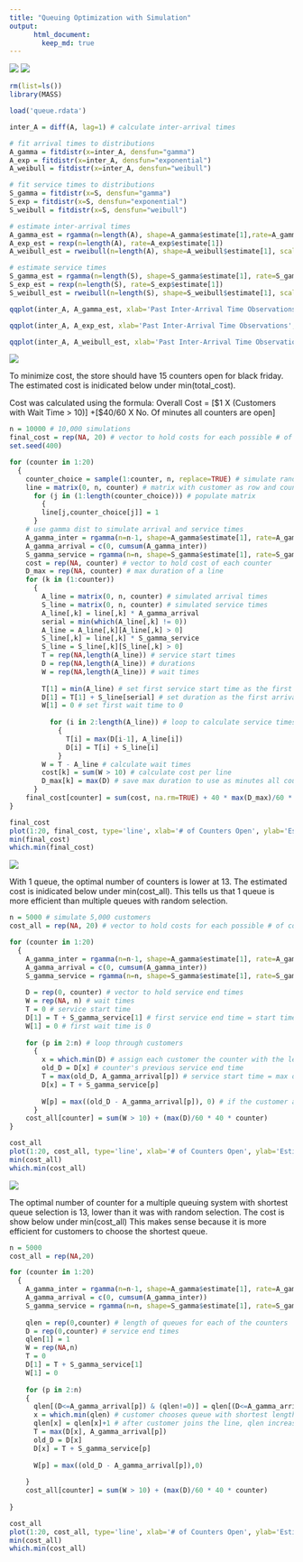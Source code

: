 ```yaml
---
title: "Queuing Optimization with Simulation"
output:  
      html_document:  
        keep_md: true 
---
```


![](proj4_header.PNG)
![](proj4_q1.PNG)
```r
rm(list=ls())
library(MASS)

load('queue.rdata')

inter_A = diff(A, lag=1) # calculate inter-arrival times

# fit arrival times to distributions
A_gamma = fitdistr(x=inter_A, densfun="gamma")
A_exp = fitdistr(x=inter_A, densfun="exponential")
A_weibull = fitdistr(x=inter_A, densfun="weibull")

# fit service times to distributions
S_gamma = fitdistr(x=S, densfun="gamma")
S_exp = fitdistr(x=S, densfun="exponential")
S_weibull = fitdistr(x=S, densfun="weibull")

# estimate inter-arrival times
A_gamma_est = rgamma(n=length(A), shape=A_gamma$estimate[1],rate=A_gamma$estimate[2])
A_exp_est = rexp(n=length(A), rate=A_exp$estimate[1])
A_weibull_est = rweibull(n=length(A), shape=A_weibull$estimate[1], scale=A_weibull$estimate[2])

# estimate service times
S_gamma_est = rgamma(n=length(S), shape=S_gamma$estimate[1], rate=S_gamma$estimate[2])
S_exp_est = rexp(n=length(S), rate=S_exp$estimate[1])
S_weibull_est = rweibull(n=length(S), shape=S_weibull$estimate[1], scale=S_weibull$estimate[2])

qqplot(inter_A, A_gamma_est, xlab='Past Inter-Arrival Time Observations', ylab='Estimated Inter-Arrival Distribution', main='qq plot for Gamma Estimate of Inter-Arrival Time')

qqplot(inter_A, A_exp_est, xlab='Past Inter-Arrival Time Observations', ylab='Estimated Inter-Arrival Distribution', main='qq plot for Exp Estimate of Inter-Arrival Time')

qqplot(inter_A, A_weibull_est, xlab='Past Inter-Arrival Time Observations', ylab='Estimated Inter-Arrival Distribution', main='qq plot for Weibull Estimate of Inter-Arrival Time')
```
  
![](proj4_q2.PNG)
  
To minimize cost, the store should have 15 counters open for black friday. The estimated cost is inidicated below under min(total_cost).
  
Cost was calculated using the formula: Overall Cost = [$1 X (Customers with Wait Time > 10)] +[$40/60 X No. Of minutes all counters are open]
```r
n = 10000 # 10,000 simulations
final_cost = rep(NA, 20) # vector to hold costs for each possible # of counters open
set.seed(400)

for (counter in 1:20) 
  {
    counter_choice = sample(1:counter, n, replace=TRUE) # simulate random selection of queue
    line = matrix(0, n, counter) # matrix with customer as row and counter as column; 1 indicates customer's counter choice
      for (j in (1:length(counter_choice))) # populate matrix
        {
        line[j,counter_choice[j]] = 1
      }
    # use gamma dist to simulate arrival and service times
    A_gamma_inter = rgamma(n=n-1, shape=A_gamma$estimate[1], rate=A_gamma$estimate[2])
    A_gamma_arrival = c(0, cumsum(A_gamma_inter))
    S_gamma_service = rgamma(n=n, shape=S_gamma$estimate[1], rate=S_gamma$estimate[2])
    cost = rep(NA, counter) # vector to hold cost of each counter
    D_max = rep(NA, counter) # max duration of a line
    for (k in (1:counter)) 
      {
        A_line = matrix(0, n, counter) # simulated arrival times
        S_line = matrix(0, n, counter) # simulated service times
        A_line[,k] = line[,k] * A_gamma_arrival
        serial = min(which(A_line[,k] != 0))
        A_line = A_line[,k][A_line[,k] > 0]
        S_line[,k] = line[,k] * S_gamma_service
        S_line = S_line[,k][S_line[,k] > 0]
        T = rep(NA,length(A_line)) # service start times
        D = rep(NA,length(A_line)) # durations
        W = rep(NA,length(A_line)) # wait times
        
        T[1] = min(A_line) # set first service start time as the first arrival time in the line
        D[1] = T[1] + S_line[serial] # set duration as the first arrival time + the first service time
        W[1] = 0 # set first wait time to 0
    
          for (i in 2:length(A_line)) # loop to calculate service times and durations
            {
              T[i] = max(D[i-1], A_line[i])
              D[i] = T[i] + S_line[i]
            }
        W = T - A_line # calculate wait times
        cost[k] = sum(W > 10) # calculate cost per line
        D_max[k] = max(D) # save max duration to use as minutes all counters are open for calculating final cost
      }
    final_cost[counter] = sum(cost, na.rm=TRUE) + 40 * max(D_max)/60 * counter
}

final_cost
plot(1:20, final_cost, type='line', xlab='# of Counters Open', ylab='Estimated Cost', main='Multiple Queues w/ Random Selection of Queue')
min(final_cost)
which.min(final_cost)
```
  
![](proj4_q3.PNG)
  
With 1 queue, the optimal number of counters is lower at 13. The estimated cost is inidicated below under min(cost_all). This tells us that 1 queue is more efficient than multiple queues with random selection.
```r
n = 5000 # simulate 5,000 customers
cost_all = rep(NA, 20) # vector to hold costs for each possible # of counters open

for (counter in 1:20) 
  {
    A_gamma_inter = rgamma(n=n-1, shape=A_gamma$estimate[1], rate=A_gamma$estimate[2])
    A_gamma_arrival = c(0, cumsum(A_gamma_inter))
    S_gamma_service = rgamma(n=n, shape=S_gamma$estimate[1], rate=S_gamma$estimate[2])
  
    D = rep(0, counter) # vector to hold service end times
    W = rep(NA, n) # wait times
    T = 0 # service start time
    D[1] = T + S_gamma_service[1] # first service end time = start time + first service time
    W[1] = 0 # first wait time is 0
    
    for (p in 2:n) # loop through customers
      {
        x = which.min(D) # assign each customer the counter with the least service end time
        old_D = D[x] # counter's previous service end time
        T = max(old_D, A_gamma_arrival[p]) # service start time = max of customer arrival time and old_D
        D[x] = T + S_gamma_service[p]
    
        W[p] = max((old_D - A_gamma_arrival[p]), 0) # if the customer arrives after the previous service end time, the wait time is 0
      }
    cost_all[counter] = sum(W > 10) + (max(D)/60 * 40 * counter)
}

cost_all
plot(1:20, cost_all, type='line', xlab='# of Counters Open', ylab='Estimated Cost', main='1 Queue')
min(cost_all)
which.min(cost_all)
```
  
![](proj4_q4.PNG)
  
The optimal number of counter for a multiple queuing system with shortest queue selection is 13, lower than it was with random selection. The cost is show below under min(cost_all) This makes sense because it is more efficient for customers to choose the shortest queue.
```r
n = 5000
cost_all = rep(NA,20)

for (counter in 1:20) 
  {
    A_gamma_inter = rgamma(n=n-1, shape=A_gamma$estimate[1], rate=A_gamma$estimate[2])
    A_gamma_arrival = c(0, cumsum(A_gamma_inter))
    S_gamma_service = rgamma(n=n, shape=S_gamma$estimate[1], rate=S_gamma$estimate[2])
    
    qlen = rep(0,counter) # length of queues for each of the counters
    D = rep(0,counter) # service end times
    qlen[1] = 1
    W = rep(NA,n)
    T = 0
    D[1] = T + S_gamma_service[1]
    W[1] = 0
    
    for (p in 2:n) 
    {
      qlen[(D<=A_gamma_arrival[p]) & (qlen!=0)] = qlen[(D<=A_gamma_arrival[p]) & (qlen!=0)] - 1 # if a customer arrives after the service end times of some counters, then qlen decreases by 1
      x = which.min(qlen) # customer chooses queue with shortest length
      qlen[x] = qlen[x]+1 # after customer joins the line, qlen increases by 1
      T = max(D[x], A_gamma_arrival[p])
      old_D = D[x]
      D[x] = T + S_gamma_service[p]
      
      W[p] = max((old_D - A_gamma_arrival[p]),0)
      
    }
    cost_all[counter] = sum(W > 10) + (max(D)/60 * 40 * counter)
    
}

cost_all
plot(1:20, cost_all, type='line', xlab='# of Counters Open', ylab='Estimated Cost', main='Multiple Queues w/ Shortest Selection')
min(cost_all)
which.min(cost_all)
```
